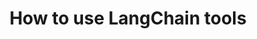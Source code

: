 ---
title: How to use LangChain tools
sidebar_class_name: hidden
pagination_prev: null
pagination_next: null
---